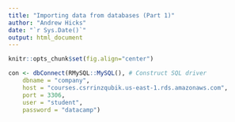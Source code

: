 ```yaml
---
title: "Importing data from databases (Part 1)"
author: "Andrew Hicks"
date: "`r Sys.Date()`"
output: html_document
---
```


```r
knitr::opts_chunk$set(fig.align="center")
```

```r
con <- dbConnect(RMySQL::MySQL(), # Construct SQL driver
    dbname = "company",
    host = "courses.csrrinzqubik.us-east-1.rds.amazonaws.com",
    port = 3306,
    user = "student",
    password = "datacamp")
```

```r

```

```r

```

```r

```